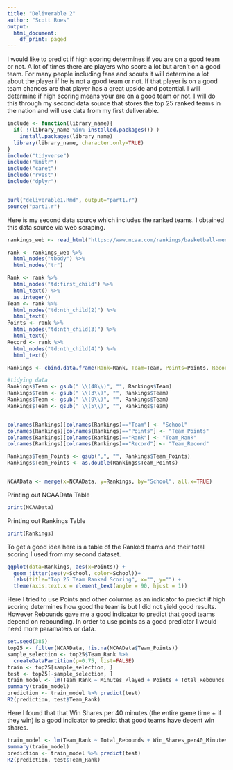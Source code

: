 ```yaml
---
title: "Deliverable 2"
author: "Scott Roes"
output:
  html_document:
    df_print: paged
---
```


I would like to predict if high scoring determines if you are on a good team or not. A lot of times there are players who score a lot but aren't on a good team. For many people including fans and scouts it will determine a lot about the player if he is not a good team or not. If that player is on a good team chances are that player has a great upside and potential. I will determine if high scoring means your are on a good team or not. I will do this through my second data source that stores the top 25 ranked teams in the nation and will use data from my first deliverable.
```r

include <- function(library_name){
  if( !(library_name %in% installed.packages()) )
    install.packages(library_name) 
  library(library_name, character.only=TRUE)
}
include("tidyverse")
include("knitr")
include("caret")
include("rvest")
include("dplyr")


purl("deliverable1.Rmd", output="part1.r")
source("part1.r")
```

Here is my second data source which includes the ranked teams. I obtained this data source via web scraping.
```r

rankings_web <- read_html("https://www.ncaa.com/rankings/basketball-men/d1/associated-press")

rank <- rankings_web %>%
  html_nodes("tbody") %>%
  html_nodes("tr")

Rank <- rank %>%
  html_nodes("td:first_child") %>%
  html_text() %>%
  as.integer()
Team <- rank %>%
  html_nodes("td:nth_child(2)") %>%
  html_text()
Points <- rank %>%
  html_nodes("td:nth_child(3)") %>%
  html_text()
Record <- rank %>%
  html_nodes("td:nth_child(4)") %>%
  html_text()

Rankings <- cbind.data.frame(Rank=Rank, Team=Team, Points=Points, Record=Record)

#tidying data
Rankings$Team <- gsub(" \\(48\\)", "", Rankings$Team)
Rankings$Team <- gsub(" \\(3\\)", "", Rankings$Team)
Rankings$Team <- gsub(" \\(9\\)", "", Rankings$Team)
Rankings$Team <- gsub(" \\(5\\)", "", Rankings$Team)


colnames(Rankings)[colnames(Rankings)=="Team"] <- "School"
colnames(Rankings)[colnames(Rankings)=="Points"] <- "Team_Points"
colnames(Rankings)[colnames(Rankings)=="Rank"] <- "Team_Rank"
colnames(Rankings)[colnames(Rankings)=="Record"] <- "Team_Record"

Rankings$Team_Points <- gsub(",", "", Rankings$Team_Points)
Rankings$Team_Points <- as.double(Rankings$Team_Points)


NCAAData <- merge(x=NCAAData, y=Rankings, by="School", all.x=TRUE)


```

Printing out NCAAData Table
```r

print(NCAAData)

```

Printing out Rankings Table
```r

print(Rankings)

```
To get a good idea here is a table of the Ranked teams and their total scoring I used from my second dataset.
```r
 
ggplot(data=Rankings, aes(x=Points)) +
  geom_jitter(aes(y=School, color=School))+
  labs(title="Top 25 Team Ranked Scoring", x="", y="") +
  theme(axis.text.x = element_text(angle = 90, hjust = 1))


```

Here I tried to use Points and other columns as an indicator to predict if high scoring determines how good the team is but I did not yield good results. However Rebounds gave me a good indicator to predict that good teams depend on rebounding. In order to use points as a good predictor I would need more paramaters or data.
```r
set.seed(385)
top25 <- filter(NCAAData, !is.na(NCAAData$Team_Points))
sample_selection <- top25$Team_Rank %>%
  createDataPartition(p=0.75, list=FALSE)
train <- top25[sample_selection, ]
test <- top25[-sample_selection, ]
train_model <- lm(Team_Rank ~ Minutes_Played + Points + Total_Rebounds + Assists + Steals + Field_Goal_Average, data=top25)
summary(train_model)
prediction <- train_model %>% predict(test)
R2(prediction, test$Team_Rank)

```
Here I found that that Win Shares per 40 minutes (the entire game time + if they win) is a good indicator to predict that good teams have decent win shares.
```r


train_model <- lm(Team_Rank ~ Total_Rebounds + Win_Shares_per40_Minutes, data=top25)
summary(train_model)
prediction <- train_model %>% predict(test)
R2(prediction, test$Team_Rank)


```




